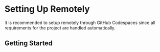 # Setting Up Remotely
It is recommended to setup remotely through GitHub Codespaces since all requirements for the project are handled automatically.

## Getting Started